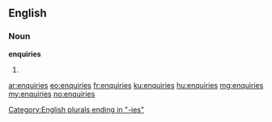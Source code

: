 ==English==

===Noun===
'''enquiries'''

# {{plural of|enquiry}}

[[Category:English plurals ending in "-ies"]]

[[ar:enquiries]]
[[eo:enquiries]]
[[fr:enquiries]]
[[ku:enquiries]]
[[hu:enquiries]]
[[mg:enquiries]]
[[my:enquiries]]
[[no:enquiries]]